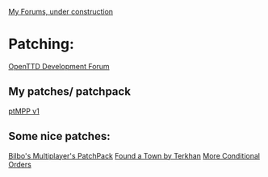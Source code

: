 [http://petert.freeforums.org/ My Forums, under construction]

= Patching: =

[http://www.tt-forums.net/viewforum.php?f=33 OpenTTD Development Forum]

== My patches/ patchpack ==
[http://www.tt-forums.net/viewtopic.php?p=812783#p812783 ptMPP v1]

== Some nice patches: ==

[http://www.tt-forums.net/viewtopic.php?f=33&t=43207 Bilbo's Multiplayer's PatchPack]
[http://www.tt-forums.net/viewtopic.php?f=33&t=44108 Found a Town by Terkhan]
[http://www.tt-forums.net/viewtopic.php?f=33&t=38317 More Conditional Orders]